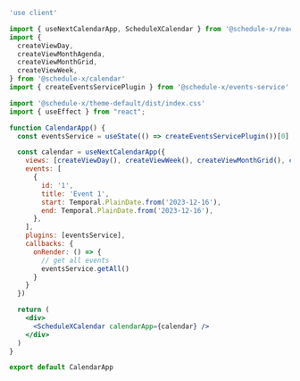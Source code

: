 ```jsx
'use client'

import { useNextCalendarApp, ScheduleXCalendar } from '@schedule-x/react'
import {
  createViewDay,
  createViewMonthAgenda,
  createViewMonthGrid,
  createViewWeek,
} from '@schedule-x/calendar'
import { createEventsServicePlugin } from '@schedule-x/events-service'

import '@schedule-x/theme-default/dist/index.css'
import { useEffect } from "react";

function CalendarApp() {
  const eventsService = useState(() => createEventsServicePlugin())[0]

  const calendar = useNextCalendarApp({
    views: [createViewDay(), createViewWeek(), createViewMonthGrid(), createViewMonthAgenda()],
    events: [
      {
        id: '1',
        title: 'Event 1',
        start: Temporal.PlainDate.from('2023-12-16'),
        end: Temporal.PlainDate.from('2023-12-16'),
      },
    ],
    plugins: [eventsService],
    callbacks: {
      onRender: () => {
        // get all events
        eventsService.getAll()
      }
    }
  })

  return (
    <div>
      <ScheduleXCalendar calendarApp={calendar} />
    </div>
  )
}

export default CalendarApp
```

